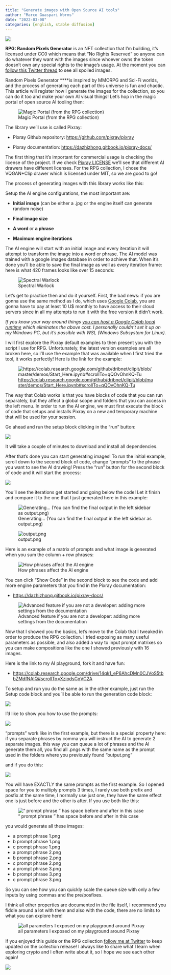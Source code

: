 ```yaml
---
title: "Generate images with Open Source AI tools"
author: "Marco Guaspari Worms"
date: "2022-03-08"
categories: [english, stable diffusion]
---
```


![](https://cdn-images-1.medium.com/max/2000/1*gDwZzjneXcdDHMG_LHOTyg.png)

**RPG: Random Pixels Generator** is an NFT collection that I’m building, it’s licensed under CC0 which means that “No Rights Reserved” so anyone can do whatever they want with the images since whoever owns the token doesn’t own any special rights to the image’s usage. At the moment you can [follow this Twitter thread](https://twitter.com/MarcoWorms/status/1501350927684542465) to see all spoiled images.

Random Pixels Generator ****is inspired by MMORPG and Sci-Fi worlds, and the process of generating each part of this universe is fun and chaotic. This article will register how I generate the images for the collection, so you can do it too and make your own AI visual things! Let’s hop in the magic portal of open source AI tooling then:

![Magic Portal (from the RPG collection)](https://cdn-images-1.medium.com/max/2000/1*Miwz0y1RXo99vYsDYaz3Ow.png)

The library we’ll use is called Pixray:

* Pixray Github repository: [https://github.com/pixray/pixray](https://github.com/pixray/pixray)

* Pixray documentation: [https://dazhizhong.gitbook.io/pixray-docs/](https://dazhizhong.gitbook.io/pixray-docs/)

The first thing that it’s important for commercial usage is checking the license of the project. If we check [Pixray LICENSE](https://github.com/pixray/pixray/blob/master/LICENSE) we’ll see that different AI drawers have different licenses. For the RPG collection, I chose the VQGAN+Clip drawer which is licensed under MIT, so we are good to go!

The process of generating images with this library works like this:

Setup the AI engine configurations, the most important are:

* **Initial image** (can be either a .jpg or the engine itself can generate random noise)

* **Final image size**

* **A word **or **a phrase**

* **Maximum engine iterations**

The AI engine will start with an initial image and every iteration it will attempt to transform the image into a word or phrase. The AI model was trained with a google images database in order to achieve that. When it’s done you’ll be able to save the final image as well as every iteration frame: here is what 420 frames looks like over 15 seconds:

![Spectral Warlock](https://cdn-images-1.medium.com/max/2000/1*bb6tK9FqIAZIt1TOQzzOfQ.gif)

Let’s get to practice then and do it yourself. First, the bad news: if you are gonna use the same method as I do, which uses [Google Colab](https://colab.research.google.com/), you are gonna have to pay at least 10 U$ monthly to have access to their cloud servers since in all my attempts to run it with the free version it didn’t work.

*If you know your way around things [you can host a Google Colab local runtime](https://research.google.com/colaboratory/local-runtimes.html) which eliminates the above cost. I personally couldn’t set it up on my Windows PC, but it’s possible with WSL (Windows Subsystem for Linux).*

I will first explore the Pixray default examples to then present you with the script I use for RPG. Unfortunately, the latest version examples are all broken here, so I’ll use the example that was available when I first tried the tool, it works perfectly! Here is the link for the example:

![[https://colab.research.google.com/github/dribnet/clipit/blob/master/demos/Start_Here.ipynb#scrollTo=qQOvOhnKQ-Tu](https://colab.research.google.com/github/dribnet/clipit/blob/master/demos/Start_Here.ipynb#scrollTo=qQOvOhnKQ-Tu)](https://cdn-images-1.medium.com/max/3822/1*BkIrerQvGdvMFganNN_aNg.png)

The way that Colab works is that you have blocks of code that you can run separately, but they affect a global scope and folders that you can access in the left menu. In order to run the AI engine, we must first execute the block of code that setups and installs Pixray on a new and temporary machine that will be used for your session.

Go ahead and run the setup block clicking in the “run” button:

![](https://cdn-images-1.medium.com/max/2000/1*6Rv03L7Oxa-Wt9r6W6PKnA.png)

It will take a couple of minutes to download and install all dependencies.

After that’s done you can start generating images! To run the initial example, scroll down to the second block of code, change “prompts” to the phrase you want to see the AI drawing! Press the “run” button for the second block of code and it will start the process:

![](https://cdn-images-1.medium.com/max/2186/1*D9q2NEvK6VtjF5r33Hvr9A.png)

You’ll see the iterations get started and going below the code! Let it finish and compare it to the one that I just generated here in this example:

![Generating… (You can find the final output in the left sidebar as output.png)](https://cdn-images-1.medium.com/max/2654/1*2Pt53DWDFH5GUDjXFB-eNQ.png)

![output.png](https://cdn-images-1.medium.com/max/2000/1*F6_U_AdP7CfpwU_1SXgAFg.png)

Here is an example of a matrix of prompts and what image is generated when you sum the column + row phrases:

![How phrases affect the AI engine](https://cdn-images-1.medium.com/max/4000/0*xhLj-xfvrYTFbjN6)

You can click “Show Code” in the second block to see the code and add more engine parameters that you find in the Pixray documentation:

* [https://dazhizhong.gitbook.io/pixray-docs/](https://dazhizhong.gitbook.io/pixray-docs/)

![Advanced feature if you are not a developer: adding more settings from the documentation](https://cdn-images-1.medium.com/max/3794/1*jXLm4-xEaKLbaS2g5d3MWQ.png)

Now that I showed you the basics, let's move to the Colab that I tweaked in order to produce the RPG collection. I tried exposing as many useful parameters as possible, and also added a way to input prompt matrixes so you can make compositions like the one I showed previously with 16 images.

Here is the link to my AI playground, fork it and have fun:

* [https://colab.research.google.com/drive/14qk1_eP6AhcDMn0CJVoS5tbbZMdfNAlQ#scrollTo=XziodsCqVC2A](https://colab.research.google.com/drive/14qk1_eP6AhcDMn0CJVoS5tbbZMdfNAlQ#scrollTo=XziodsCqVC2A)

To setup and run you do the same as in the other example, just run the Setup code block and you’ll be able to run the generation code block:

![](https://cdn-images-1.medium.com/max/3814/1*qTF6PLOqsafJbVw-1l_Xnw.png)

I’d like to show you how to use the prompts:

![](https://cdn-images-1.medium.com/max/2000/1*V1Icqu279nr2cBu395P8nw.png)

“prompts” work like in the first example, but there is a special property here: if you separate phrases by comma you will instruct the AI to generate 2 separate images. this way you can queue a lot of phrases and the AI generate them all, you find all .pngs with the same name as the prompt used in the folders where you previously found “output.png”

and if you do this:

![](https://cdn-images-1.medium.com/max/2000/1*Nv9BCGLpwjraHlxhSRzq2A.png)

You will have EXACTLY the same prompts as the first example. So I opened space for you to multiply prompts 3 times, I rarely use both prefix and posfix at the same time, I normally use just one, they have the same effect one is just before and the other is after. If you use both like this:

![“ prompt phrase ” has space before and after in this case](https://cdn-images-1.medium.com/max/2000/1*hxyHTz3jYIKhfjeVcNJClA.png)

you would generate all these images:

* a prompt phrase 1.png
* b prompt phrase 1.png
* c prompt phrase 1.png
* a prompt phrase 2.png
* b prompt phrase 2.png
* c prompt phrase 2.png
* a prompt phrase 3.png
* b prompt phrase 3.png
* c prompt phrase 3.png

So you can see how you can quickly scale the queue size with only a few inputs by using commas and the pre/posfixes.

I think all other properties are documented in the file itself, I recommend you fiddle around a lot with them and also with the code, there are no limits to what you can explore here!

![all parameters I exposed on my playground around Pixray](https://cdn-images-1.medium.com/max/2000/1*bUAktoR_1tyFO9HZIbiNLw.png)

If you enjoyed this guide or the RPG collection [follow me at Twitter](https://twitter.com/MarcoWorms) to keep updated on the collection release! I always like to share what I learn when exploring crypto and I often write about it, so I hope we see each other again!

![](https://cdn-images-1.medium.com/max/2000/1*2nW-ADP4j2_T4DuhYkkfzQ.png)
